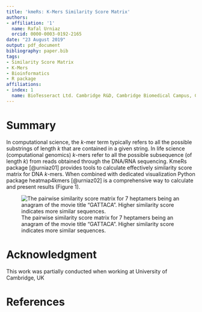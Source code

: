```yaml
---
title: 'kmeRs: K-Mers Similarity Score Matrix'
authors:
- affiliation: '1'
  name: Rafal Urniaz
  orcid: 0000-0003-0192-2165
date: "23 August 2019"
output: pdf_document
bibliography: paper.bib
tags:
- Similarity Score Matrix
- K-Mers
- Bioinformatics
- R package
affiliations:
- index: 1
  name: BioTesseract Ltd. Cambridge R&D, Cambridge Biomedical Campus, Cambridge, UK
---
```


# Summary

In computational science, the *k*-mer term typically refers to all the possible substrings of length *k* that are contained in a given string. In life science (computational genomics) *k*-mers refer to all the possible subsequence (of length *k*) from reads obtained through the DNA/RNA sequencing. KmeRs package [@urniaz01] provides tools to calculate effectively similarity score matrix for DNA *k*-mers. When combined with dedicated visualization Python package heatmap4kmers [@urniaz02] is a comprehensive way to calculate and present results (Figure 1).

![The pairwise similarity score matrix for 7 heptamers being an anagram of the movie title "GATTACA". Higher similarity score indicates more similar sequences.](Figure_1.png)

# Acknowledgment

This work was partially conducted when working at University of Cambridge, UK

# References
